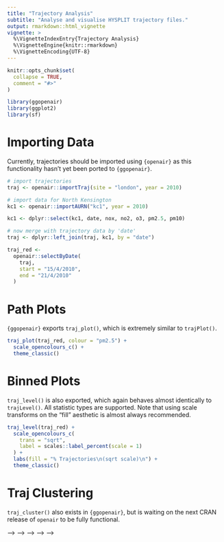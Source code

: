 ```yaml
---
title: "Trajectory Analysis"
subtitle: "Analyse and visualise HYSPLIT trajectory files."
output: rmarkdown::html_vignette
vignette: >
  %\VignetteIndexEntry{Trajectory Analysis}
  %\VignetteEngine{knitr::rmarkdown}
  %\VignetteEncoding{UTF-8}
---
```


```r
knitr::opts_chunk$set(
  collapse = TRUE,
  comment = "#>"
)
```

```r
library(ggopenair)
library(ggplot2)
library(sf)
```

# Importing Data

Currently, trajectories should be imported using `{openair}` as this functionality hasn't yet been ported to `{ggopenair}`.

```r
# import trajectories
traj <- openair::importTraj(site = "london", year = 2010)

# import data for North Kensington
kc1 <- openair::importAURN("kc1", year = 2010)

kc1 <- dplyr::select(kc1, date, nox, no2, o3, pm2.5, pm10)

# now merge with trajectory data by 'date'
traj <- dplyr::left_join(traj, kc1, by = "date")

traj_red <-
  openair::selectByDate(
    traj,
    start = "15/4/2010",
    end = "21/4/2010"
  )
```

# Path Plots

`{ggopenair}` exports `traj_plot()`, which is extremely similar to `trajPlot()`.

```r
traj_plot(traj_red, colour = "pm2.5") +
  scale_opencolours_c() +
  theme_classic()
```

# Binned Plots

`traj_level()` is also exported, which again behaves almost identically to `trajLevel()`. All statistic types are supported. Note that using scale transforms on the "fill" aesthetic is almost always recommended.

```r
traj_level(traj_red) +
  scale_opencolours_c(
    trans = "sqrt",
    label = scales::label_percent(scale = 1)
  ) +
  labs(fill = "% Trajectories\n(sqrt scale)\n") +
  theme_classic()
```

# Traj Clustering

`traj_cluster()` also exists in `{ggopenair}`, but is waiting on the next CRAN release of `openair` to be fully functional.

<!-- Like `trajCluster()`, `traj_cluster()` returns a plot by default. This allows users to determine an appropriate number of clusters. -->

<!-- ```{r} -->
<!-- traj_cluster(traj_red) + -->
<!--   theme_classic() -->
<!-- ``` -->

<!-- To extract the clustered data, one can change the `return` option. This could then be analysed further (e.g., using `trend_prop()`) or visualised with a call to `traj_plot()`. -->

<!-- ```{r} -->
<!-- traj_cluster(traj_red, return = "data") %>% -->
<!--   traj_plot(colour = "cluster") + -->
<!--   theme_classic() -->
<!-- ``` -->

<!-- ```{r warning=FALSE} -->
<!-- library(patchwork) -->
<!-- traj_plot <-  -->
<!--   traj_cluster(traj, return = "plot", n_clusters = 3) + -->
<!--   theme_classic() + -->
<!--   theme(legend.position = "none") -->

<!-- trend_plot <-  -->
<!--   traj_cluster(traj, return = "data", n_clusters = 3) %>% -->
<!--   trend_prop("pm2.5", "cluster", "week") + -->
<!--   theme_classic() + -->
<!--   theme(legend.position = "top") -->

<!-- (traj_plot / trend_plot) + -->
<!--   plot_layout(heights = c(2/3, 1)) & -->
<!--   scale_color_manual( -->
<!--     values = c("C1" = "goldenrod", "C2" = "darkgreen", "C3" = "hotpink"), -->
<!--     aesthetics = c("colour", "fill") -->
<!--   ) -->
<!-- ``` -->


<!-- <!-- ```{r} --> -->
<!-- <!-- traj_cluster(traj_red, plot = TRUE) & --> -->
<!-- <!--   theme_classic() & --> -->
<!-- <!--   theme(legend.position = "top") --> -->
<!-- <!-- ``` --> -->

